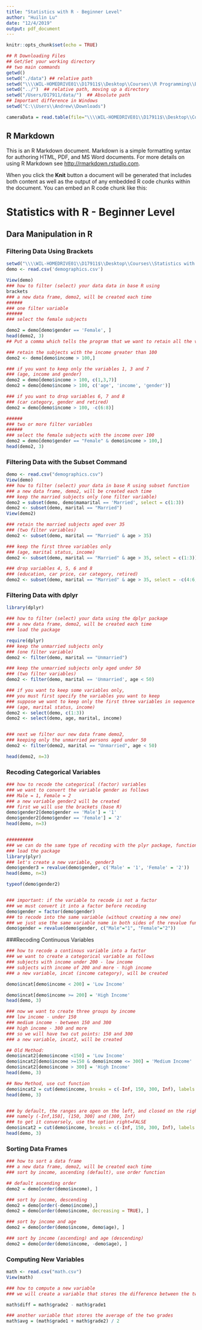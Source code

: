---
title: "Statistics with R - Beginner Level"
author: "Huilin Lu"
date: "12/4/2019"
output: pdf_document
---

```{r setup, include=FALSE}
knitr::opts_chunk$set(echo = TRUE)
```

```{r eval = FALSE}
## R Downloading Files
## Get/Set your working directory
## two main commands
getwd()  
setwd("./data") ## relative path
setwd("\\\\WIL-HOMEDRIVE01\\D17911$\\Desktop\\Courses\\R Programming\\Base Course")
setwd("../")  ## relative path, moving up a directory
setwd("/Users/D17911/data/")  ## Absolute path
## Important difference in Windows
setwd("C:\\Users\\Andrew\\Downloads")

cameraData = read.table(file="\\\\WIL-HOMEDRIVE01\\D17911$\\Desktop\\Courses\\R Programming\\Base Course\\cameras.csv", sep=',', header = TRUE)
```

## R Markdown

This is an R Markdown document. Markdown is a simple formatting syntax for authoring HTML, PDF, and MS Word documents. For more details on using R Markdown see <http://rmarkdown.rstudio.com>.

When you click the **Knit** button a document will be generated that includes both content as well as the output of any embedded R code chunks within the document. You can embed an R code chunk like this:

# Statistics with R - Beginner Level

## Dara Manipulation in R

### Filtering Data Using Brackets
```{r eval=TRUE}
setwd("\\\\WIL-HOMEDRIVE01\\D17911$\\Desktop\\Courses\\Statistics with R - Beginner Level\\csv-data-frames")
demo <- read.csv('demographics.csv')

View(demo)
### how to filter (select) your data data in base R using
brackets
### a new data frame, demo2, will be created each time
######
### one filter variable
######
### select the female subjects

demo2 = demo[demo$gender == 'Female', ]
head(demo2, 3)
## Put a comma which tells the program that we want to retain all the variables of the initial dataframe.

### retain the subjects with the income greater than 100
demo2 <- demo[demo$income > 100,]

### if you want to keep only the variables 1, 3 and 7
### (age, income and gender)
demo2 = demo[demo$income > 100, c(1,3,7)]
demo2 = demo[demo$income > 100, c('age', 'income', 'gender')]

### if you want to drop variables 6, 7 and 8
### (car category, gender and retired)
demo2 = demo[demo$income > 100, -c(6:8)]

######
### two or more filter variables
######
### select the female subjects with the income over 100
demo2 = demo[demo$gender == "Female" & demo$income > 100,]
head(demo2, 3)


```

### Filtering Data with the Subset Command
```{r eval = TRUE}

demo <- read.csv("demographics.csv")
View(demo)
### how to filter (select) your data in base R using subset function
### a new data frame, demo2, will be created each time
### keep the married subjects only (one filter variable)
demo2 = subset(demo, demo$mamarital == 'Married', select = c(1:3))
demo2 <- subset(demo, marital == "Married")
View(demo2)

### retain the married subjects aged over 35
### (two filter variables)
demo2 <- subset(demo, marital == "Married" & age > 35)

### keep the first three variables only
### (age, marital status, income)
demo2 <- subset(demo, marital == "Married" & age > 35, select = c(1:3))

### drop variables 4, 5, 6 and 8
### (education, car price, car category, retired)
demo2 <- subset(demo, marital == "Married" & age > 35, select = -c(4:6, 8))


```


### Filtering Data with dplyr

```{r eval = TRUE}
library(dplyr)

### how to filter (select) your data using the dplyr package
### a new data frame, demo2, will be created each time
### load the package

require(dplyr)
### keep the unmarried subjects only
### (one filter variable)
demo2 <- filter(demo, marital == "Unmarried")

### keep the unmarried subjects only aged under 50
### (two filter variables)
demo2 <- filter(demo, marital == 'Unmarried', age < 50)

### if you want to keep some variables only,
### you must first specify the variables you want to keep
### suppose we want to keep only the first three variables in sequence
### (age, marital status, income)
demo2 <- select(demo, c(1:3))
demo2 <- select(demo, age, marital, income)


### next we filter our new data frame demo2,
### keeping only the unmarried persons aged under 50
demo2 <- filter(demo2, marital == "Unmarried", age < 50)

head(demo2, n=3)
```

### Recoding Categorical Variables

```{r eval = TRUE}

### how to recode the categorical (factor) variables
### we want to convert the variable gender as follows
### Male = 1, Female = 2
### a new variable gender2 will be created
### first we will use the brackets (base R)
demo$gender2[demo$gender == 'Male'] = '1'
demo$gender2[demo$gender == 'Female'] = '2'
head(demo, n=3)


##########
### we can do the same type of recoding with the plyr package, function revalue
### load the package
library(plyr)
### let's create a new variable, gender3
demo$gender3 = revalue(demo$gender, c('Male' = '1', 'Female' = '2'))
head(demo, n=3)

typeof(demo$gender2)


### important: if the variable to recode is not a factor
### we must convert it into a factor before recoding
demo$gender = factor(demo$gender)
### to recode into the same variable (without creating a new one)
### we just use the same variable name in both sides of the revalue function
demo$gender = revalue(demo$gender, c("Male"="1", "Female"="2"))


```


###Recoding Continuous Variables

```{r eval = TRUE}

### how to recode a continous variable into a factor
### we want to create a categorical variable as follows
### subjects with income under 200 - low income
### subjects with income of 200 and more - high income
### a new variable, incat (income category), will be created

demo$incat[demo$income < 200] = 'Low Income'

demo$incat[demo$income >= 200] = 'High Income'
head(demo, 3)

### now we want to create three groups by income
### low income - under 150
### medium income - between 150 and 300
### high income - 300 and more
### so we will have two cut points: 150 and 300
### a new variable, incat2, will be created

## Old Method:
demo$incat2[demo$income <150] = 'Low Income'
demo$incat2[demo$income >=150 & demo$income <= 300] = 'Medium Income'
demo$incat2[demo$income > 300] = 'High Income'
head(demo, 3)

## New Method, use cut function
demo$incat2 = cut(demo$income, breaks = c(-Inf, 150, 300, Inf), labels = c('Low Income', 'Medium Income', 'High Income'))
head(demo, 3)


### by default, the ranges are open on the left, and closed on the right
### namely (-Inf,150], (150, 300] and (300, Inf)
### to get it conversely, use the option right=FALSE
demo$incat2 = cut(demo$income, breaks = c(-Inf, 150, 300, Inf), labels = c('Low Income', 'Medium Income', 'High Income'), right = FALSE)
head(demo, 3)


```


### Sorting Data Frames

```{r eval = TRUE}

### how to sort a data frame
### a new data frame, demo2, will be created each time
### sort by income, ascending (default), use order function

## default ascending order
demo2 = demo[order(demo$income), ]

### sort by income, descending
demo2 = demo[order(-demo$income),]
demo2 = demo[order(demo$income, decreasing = TRUE), ]

### sort by income and age
demo2 = demo[order(demo$income, demo$age), ]

### sort by income (ascending) and age (descending)
demo2 = demo[order(demo$income, -demo$age), ]


```



### Computing New Variables

```{r eval = TRUE}

math <- read.csv("math.csv")
View(math)

### how to compute a new variable
### we will create a variable that stores the difference between the two grades

math$diff = math$grade2 - math$grade1

### another variable that stores the average of the two grades
math$avg = (math$grade1 + math$grade2) / 2



```











